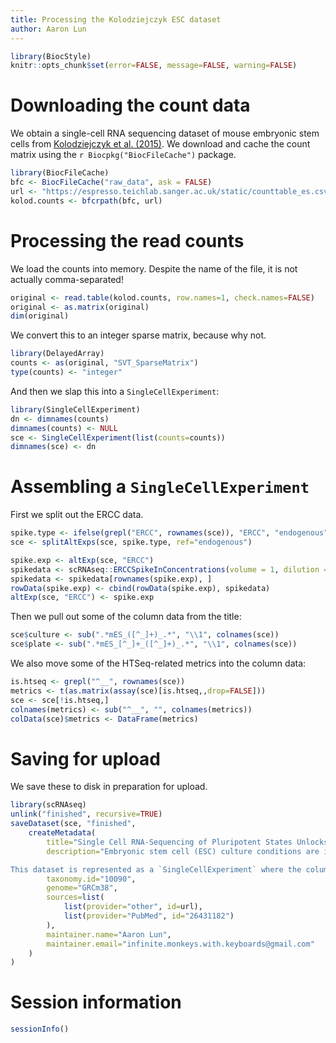 ```yaml
---
title: Processing the Kolodziejczyk ESC dataset
author: Aaron Lun
---
```


```r
library(BiocStyle)
knitr::opts_chunk$set(error=FALSE, message=FALSE, warning=FALSE)
```

# Downloading the count data

We obtain a single-cell RNA sequencing dataset of mouse embryonic stem cells from [Kolodziejczyk et al. (2015)](https://doi.org/10.1016/j.stem.2015.09.011).
We download and cache the count matrix using the `r Biocpkg("BiocFileCache")` package.

```r
library(BiocFileCache)
bfc <- BiocFileCache("raw_data", ask = FALSE)
url <- "https://espresso.teichlab.sanger.ac.uk/static/counttable_es.csv"
kolod.counts <- bfcrpath(bfc, url)
```

# Processing the read counts

We load the counts into memory.
Despite the name of the file, it is not actually comma-separated!

```r
original <- read.table(kolod.counts, row.names=1, check.names=FALSE)
original <- as.matrix(original)
dim(original)
```

We convert this to an integer sparse matrix, because why not.

```r
library(DelayedArray)
counts <- as(original, "SVT_SparseMatrix")
type(counts) <- "integer"
```

And then we slap this into a `SingleCellExperiment`:

```r
library(SingleCellExperiment)
dn <- dimnames(counts)
dimnames(counts) <- NULL
sce <- SingleCellExperiment(list(counts=counts))
dimnames(sce) <- dn
```

# Assembling a `SingleCellExperiment`

First we split out the ERCC data.

```r
spike.type <- ifelse(grepl("ERCC", rownames(sce)), "ERCC", "endogenous")
sce <- splitAltExps(sce, spike.type, ref="endogenous")

spike.exp <- altExp(sce, "ERCC")
spikedata <- scRNAseq::ERCCSpikeInConcentrations(volume = 1, dilution = 25e6)
spikedata <- spikedata[rownames(spike.exp), ]
rowData(spike.exp) <- cbind(rowData(spike.exp), spikedata)
altExp(sce, "ERCC") <- spike.exp
```

Then we pull out some of the column data from the title:

```r
sce$culture <- sub(".*mES_([^_]+)_.*", "\\1", colnames(sce))
sce$plate <- sub(".*mES_[^_]+_([^_]+)_.*", "\\1", colnames(sce))
```

We also move some of the HTSeq-related metrics into the column data:

```r
is.htseq <- grepl("^__", rownames(sce))
metrics <- t(as.matrix(assay(sce)[is.htseq,,drop=FALSE]))
sce <- sce[!is.htseq,]
colnames(metrics) <- sub("^__", "", colnames(metrics))
colData(sce)$metrics <- DataFrame(metrics)
```

# Saving for upload 

We save these to disk in preparation for upload.

```r
library(scRNAseq)
unlink("finished", recursive=TRUE)
saveDataset(sce, "finished",
    createMetadata(
        title="Single Cell RNA-Sequencing of Pluripotent States Unlocks Modular Transcriptional Variation",
        description="Embryonic stem cell (ESC) culture conditions are important for maintaining long-term self-renewal, and they influence cellular pluripotency state. Here, we report single cell RNA-sequencing of mESCs cultured in three different conditions: serum, 2i, and the alternative ground state a2i. We find that the cellular transcriptomes of cells grown in these conditions are distinct, with 2i being the most similar to blastocyst cells and including a subpopulation resembling the two-cell embryo state. Overall levels of intercellular gene expression heterogeneity are comparable across the three conditions. However, this masks variable expression of pluripotency genes in serum cells and homogeneous expression in 2i and a2i cells. Additionally, genes related to the cell cycle are more variably expressed in the 2i and a2i conditions. Mining of our dataset for correlations in gene expression allowed us to identify additional components of the pluripotency network, including Ptma and Zfp640, illustrating its value as a resource for future discovery.

This dataset is represented as a `SingleCellExperiment` where the column data contains the culture conditions and the plate of origin for each cell (generated from the cell identifiers), along with the alignment metrics as a nested `DataFrame`. Count data for ERCC spike-ins are stored in an alternative experiment, with molecule counts computed using a volume of 1 nL per cell at a dilution of 1:25000000.",
        taxonomy.id="10090",
        genome="GRCm38",
        sources=list(
            list(provider="other", id=url),
            list(provider="PubMed", id="26431182")
        ),
        maintainer.name="Aaron Lun",
        maintainer.email="infinite.monkeys.with.keyboards@gmail.com"
    )
)
```

# Session information

```r
sessionInfo()
```
